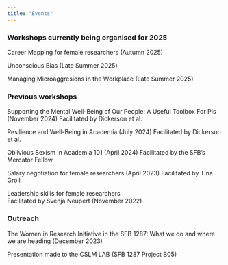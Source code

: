 ```yaml
---
title: "Events"
---
```

### Workshops currently being organised for 2025

Career Mapping for female researchers (Autumn 2025)

Unconscious Bias (Late Summer 2025)

Managing Microaggresions in the Workplace (Late Summer 2025)
 

### Previous workshops 

Supporting the Mental Well-Being of Our People: A Useful Toolbox For PIs (November 2024)
Facilitated by Dickerson et al.

Resilience and Well-Being in Academia (July 2024)
Facilitated by Dickerson et al.

Oblivious Sexism in Academia 101 (April 2024)
Facilitated by the SFB's Mercator Fellow

Salary negotiation for female researchers (April 2023)
Facilitated by Tina Groll

Leadership skills for female researchers   
Facilitated by Svenja Neupert (November 2022)

### Outreach

The Women in Research Initiative in the SFB 1287: What we do and where we are heading (December 2023)

Presentation made to the CSLM LAB (SFB 1287 Project B05)
<!-- --- -->
<!-- #### Contact -->

<!-- pamela dot fuhrmeister at uni hyphen potsdam dot de   -->
<!-- pamfuhrmeister at gmail dot com -->
